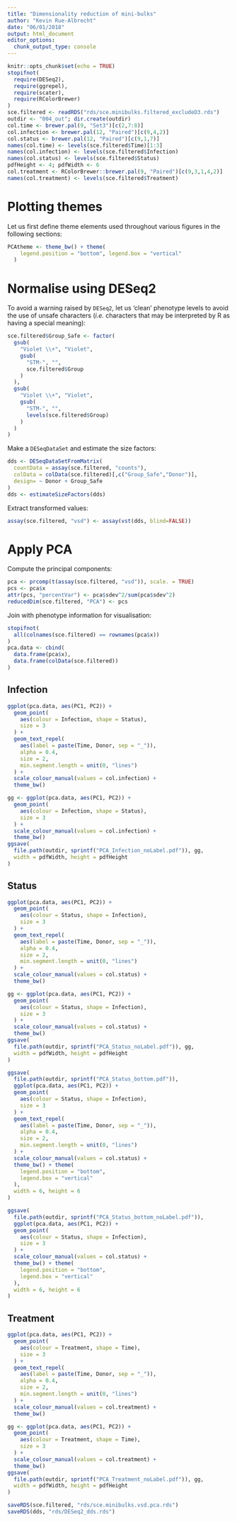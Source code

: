 ```yaml
---
title: "Dimensionality reduction of mini-bulks"
author: "Kevin Rue-Albrecht"
date: "06/01/2018"
output: html_document
editor_options: 
  chunk_output_type: console
---
```


```r
knitr::opts_chunk$set(echo = TRUE)
stopifnot(
  require(DESeq2),
  require(ggrepel),
  require(scater),
  require(RColorBrewer)
)
sce.filtered <- readRDS("rds/sce.minibulks.filtered_excludeD3.rds")
outdir <- "004_out"; dir.create(outdir)
col.time <- brewer.pal(9, "Set3")[c(2,7:8)]
col.infection <- brewer.pal(12, "Paired")[c(9,4,2)]
col.status <- brewer.pal(12, "Paired")[c(9,1,7)]
names(col.time) <- levels(sce.filtered$Time)[1:3]
names(col.infection) <- levels(sce.filtered$Infection)
names(col.status) <- levels(sce.filtered$Status)
pdfHeight <- 4; pdfWidth <- 6
col.treatment <- RColorBrewer::brewer.pal(9, "Paired")[c(9,3,1,4,2)]
names(col.treatment) <- levels(sce.filtered$Treatment)
```

# Plotting themes

Let us first define theme elements used throughout various figures
in the following sections:

```r
PCAtheme <- theme_bw() + theme(
    legend.position = "bottom", legend.box = "vertical"
  )
```

# Normalise using DESeq2 {#normalise}

To avoid a warning raised by `DESeq2`, let us 'clean' phenotype levels
to avoid the use of unsafe characters
(*i.e.* characters that may be interpreted by R as having a special meaning):

```r
sce.filtered$Group_Safe <- factor(
  gsub(
    "Violet \\+", "Violet",
    gsub(
      "STM-", "",
      sce.filtered$Group
    )
  ),
  gsub(
    "Violet \\+", "Violet",
    gsub(
      "STM-", "",
      levels(sce.filtered$Group)
    )
  )
)
```

Make a `DESeqDataSet` and estimate the size factors:

```r
dds <- DESeqDataSetFromMatrix(
  countData = assay(sce.filtered, "counts"),
  colData = colData(sce.filtered)[,c("Group_Safe","Donor")],
  design= ~ Donor + Group_Safe
)
dds <- estimateSizeFactors(dds)
```

Extract transformed values:

```r
assay(sce.filtered, "vsd") <- assay(vst(dds, blind=FALSE))
```

# Apply PCA

Compute the principal components:

```r
pca <- prcomp(t(assay(sce.filtered, "vsd")), scale. = TRUE)
pcs <- pca$x
attr(pcs, "percentVar") <- pca$sdev^2/sum(pca$sdev^2)
reducedDim(sce.filtered, "PCA") <- pcs
```

Join with phenotype information for visualisation:

```r
stopifnot(
  all(colnames(sce.filtered) == rownames(pca$x))
)
pca.data <- cbind(
  data.frame(pca$x),
  data.frame(colData(sce.filtered))
)
```

## Infection

```r
ggplot(pca.data, aes(PC1, PC2)) +
  geom_point(
    aes(colour = Infection, shape = Status),
    size = 3
  ) +
  geom_text_repel(
    aes(label = paste(Time, Donor, sep = "_")),
    alpha = 0.4,
    size = 2,
    min.segment.length = unit(0, "lines")
  ) +
  scale_colour_manual(values = col.infection) +
  theme_bw()
```

```r
gg <- ggplot(pca.data, aes(PC1, PC2)) +
  geom_point(
    aes(colour = Infection, shape = Status),
    size = 3
  ) +
  scale_colour_manual(values = col.infection) +
  theme_bw()
ggsave(
  file.path(outdir, sprintf("PCA_Infection_noLabel.pdf")), gg,
  width = pdfWidth, height = pdfHeight
)
```

## Status

```r
ggplot(pca.data, aes(PC1, PC2)) +
  geom_point(
    aes(colour = Status, shape = Infection),
    size = 3
  ) +
  geom_text_repel(
    aes(label = paste(Time, Donor, sep = "_")),
    alpha = 0.4,
    size = 2,
    min.segment.length = unit(0, "lines")
  ) +
  scale_colour_manual(values = col.status) +
  theme_bw()
```

```r
gg <- ggplot(pca.data, aes(PC1, PC2)) +
  geom_point(
    aes(colour = Status, shape = Infection),
    size = 3
  ) +
  scale_colour_manual(values = col.status) +
  theme_bw()
ggsave(
  file.path(outdir, sprintf("PCA_Status_noLabel.pdf")), gg,
  width = pdfWidth, height = pdfHeight
)
```

```r
ggsave(
  file.path(outdir, sprintf("PCA_Status_bottom.pdf")),
  ggplot(pca.data, aes(PC1, PC2)) +
  geom_point(
    aes(colour = Status, shape = Infection),
    size = 3
  ) +
  geom_text_repel(
    aes(label = paste(Time, Donor, sep = "_")),
    alpha = 0.4,
    size = 2,
    min.segment.length = unit(0, "lines")
  ) +
  scale_colour_manual(values = col.status) +
  theme_bw() + theme(
    legend.position = "bottom",
    legend.box = "vertical"
  ),
  width = 6, height = 6
)
```

```r
ggsave(
  file.path(outdir, sprintf("PCA_Status_bottom_noLabel.pdf")),
  ggplot(pca.data, aes(PC1, PC2)) +
  geom_point(
    aes(colour = Status, shape = Infection),
    size = 3
  ) +
  scale_colour_manual(values = col.status) +
  theme_bw() + theme(
    legend.position = "bottom",
    legend.box = "vertical"
  ),
  width = 6, height = 6
)
```

## Treatment

```r
ggplot(pca.data, aes(PC1, PC2)) +
  geom_point(
    aes(colour = Treatment, shape = Time),
    size = 3
  ) +
  geom_text_repel(
    aes(label = paste(Time, Donor, sep = "_")),
    alpha = 0.4,
    size = 2,
    min.segment.length = unit(0, "lines")
  ) +
  scale_colour_manual(values = col.treatment) +
  theme_bw()
```

```r
gg <- ggplot(pca.data, aes(PC1, PC2)) +
  geom_point(
    aes(colour = Treatment, shape = Time),
    size = 3
  ) +
  scale_colour_manual(values = col.treatment) +
  theme_bw()
ggsave(
  file.path(outdir, sprintf("PCA_Treatment_noLabel.pdf")), gg,
  width = pdfWidth, height = pdfHeight
)
```

```r
saveRDS(sce.filtered, "rds/sce.minibulks.vsd.pca.rds")
saveRDS(dds, "rds/DESeq2_dds.rds")
```

